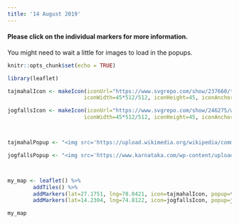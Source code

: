 ```yaml
---
title: '14 August 2019'
---
```


#### Please click on the individual markers for more information.

You might need to wait a little for images to load in the popups.

```r
knitr::opts_chunk$set(echo = TRUE)
```

```r
library(leaflet)

tajmahalIcon <- makeIcon(iconUrl="https://www.svgrepo.com/show/237660/taj-mahal-india.svg",
                        iconWidth=45*512/512, iconHeight=45, iconAnchorX=31*215/230/2, iconAnchorY=16)

jogfallsIcon <- makeIcon(iconUrl="https://www.svgrepo.com/show/246275/waterfall-river.svg",
                        iconWidth=45*512/512, iconHeight=45, iconAnchorX=31*215/230/2, iconAnchorY=16)



tajmahalPopup <- "<img src='https://upload.wikimedia.org/wikipedia/commons/thumb/c/c8/Taj_Mahal_in_March_2004.jpg/728px-Taj_Mahal_in_March_2004.jpg' height=1500px, width=1200px><b>Taj Mahal</b><br/>One of the 8th Wonders of World"

jogfallsPopup <- "<img src='https://www.karnataka.com/wp-content/uploads/2009/07/xjog-falls-01.jpg.pagespeed.ic.uFneTCzB3i.jpg'><b>Jog Falls</b><br/>India's 2nd highest plunge waterfall"



my_map <- leaflet() %>%
        addTiles() %>%
        addMarkers(lat=27.1751, lng=78.0421, icon=tajmahalIcon, popup=tajmahalPopup) %>%
        addMarkers(lat=14.2304, lng=74.8122, icon=jogfallsIcon, popup=jogfallsPopup)

my_map
```
